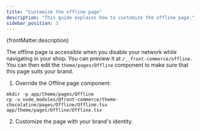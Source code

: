 ```yaml
---
title: "Customize the offline page"
description: "This guide explains how to customize the offline page."
sidebar_position: 3
---
```


<p>{frontMatter.description}</p>

The offline page is accessible when you disable your network while navigating in
your shop. You can preview it at `/__front-commerce/offline`. You can then edit
the `theme/pages/Offline` component to make sure that this page suits your
brand.

1. Override the Offline page component:

```shell
mkdir -p app/theme/pages/Offline
cp -u node_modules/@front-commerce/theme-chocolatine/pages/Offline/Offline.tsx app/theme/pages/Offline/Offline.tsx
```

2. Customize the page with your brand's identity.
